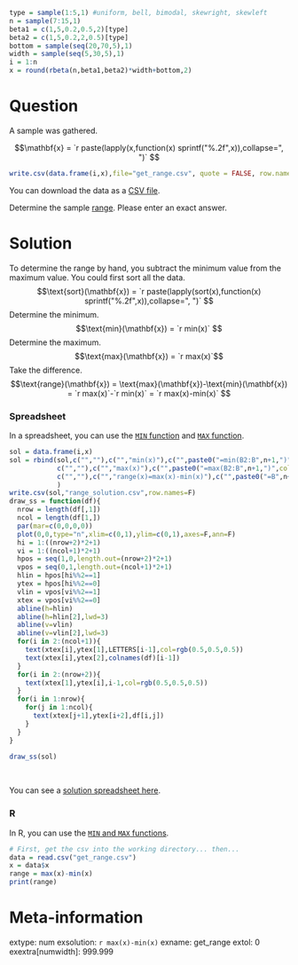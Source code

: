 ```r
type = sample(1:5,1) #uniform, bell, bimodal, skewright, skewleft
n = sample(7:15,1)
beta1 = c(1,5,0.2,0.5,2)[type]
beta2 = c(1,5,0.2,2,0.5)[type]
bottom = sample(seq(20,70,5),1)
width = sample(seq(5,30,5),1)
i = 1:n
x = round(rbeta(n,beta1,beta2)*width+bottom,2)
```


Question
========

A sample was gathered. 

$$\mathbf{x} = `r paste(lapply(x,function(x) sprintf("%.2f",x)),collapse=", ")` $$


```r
write.csv(data.frame(i,x),file="get_range.csv", quote = FALSE, row.names = FALSE)
```

You can download the data as a [CSV file](get_range.csv).

Determine the sample [range](https://en.wikipedia.org/wiki/Range_(statistics)). Please enter an exact answer.



Solution
========

To determine the range by hand, you subtract the minimum value from the maximum value. You could first sort all the data.
$$\text{sort}(\mathbf{x}) = `r paste(lapply(sort(x),function(x) sprintf("%.2f",x)),collapse=", ")` $$
Determine the minimum.
$$\text{min}(\mathbf{x}) = `r min(x)` $$
Determine the maximum.
$$\text{max}(\mathbf{x}) = `r max(x)`$$
Take the difference.
$$\text{range}(\mathbf{x}) = \text{max}(\mathbf{x})-\text{min}(\mathbf{x}) = `r max(x)`-`r min(x)` = `r max(x)-min(x)` $$


### Spreadsheet

In a spreadsheet, you can use the [`MIN` function](https://wiki.openoffice.org/wiki/Documentation/How_Tos/Calc:_MIN_function) and [`MAX` function](https://wiki.openoffice.org/wiki/Documentation/How_Tos/Calc:_MAX_function). 

```r
sol = data.frame(i,x)
sol = rbind(sol,c("",""),c("","min(x)"),c("",paste0("=min(B2:B",n+1,")",collapse="")),
            c("",""),c("","max(x)"),c("",paste0("=max(B2:B",n+1,")",collapse="")),
            c("",""),c("","range(x)=max(x)-min(x)"),c("",paste0("=B",n+7,"-B",n+4,collapse=""))
            )
write.csv(sol,"range_solution.csv",row.names=F)
draw_ss = function(df){
  nrow = length(df[,1])
  ncol = length(df[1,])
  par(mar=c(0,0,0,0))
  plot(0,0,type="n",xlim=c(0,1),ylim=c(0,1),axes=F,ann=F)
  hi = 1:((nrow+2)*2+1)
  vi = 1:((ncol+1)*2+1)
  hpos = seq(1,0,length.out=(nrow+2)*2+1)
  vpos = seq(0,1,length.out=(ncol+1)*2+1)
  hlin = hpos[hi%%2==1]
  ytex = hpos[hi%%2==0]
  vlin = vpos[vi%%2==1]
  xtex = vpos[vi%%2==0]
  abline(h=hlin)
  abline(h=hlin[2],lwd=3)
  abline(v=vlin)
  abline(v=vlin[2],lwd=3)
  for(i in 2:(ncol+1)){
    text(xtex[i],ytex[1],LETTERS[i-1],col=rgb(0.5,0.5,0.5))
    text(xtex[i],ytex[2],colnames(df)[i-1])
  }    
  for(i in 2:(nrow+2)){
    text(xtex[1],ytex[i],i-1,col=rgb(0.5,0.5,0.5))
  }
  for(i in 1:nrow){
    for(j in 1:ncol){
      text(xtex[j+1],ytex[i+2],df[i,j])
    }
  }
}

draw_ss(sol)
```
\

You can see a [solution spreadsheet here](range_solution.csv).

### R

In R, you can use the [`MIN` and `MAX` functions](https://www.rdocumentation.org/packages/base/versions/3.6.2/topics/Extremes).

```r
# First, get the csv into the working directory... then...
data = read.csv("get_range.csv")
x = data$x
range = max(x)-min(x)
print(range)
```



Meta-information
================
extype: num
exsolution: `r max(x)-min(x)`
exname: get_range
extol: 0
exextra[numwidth]: 999.999